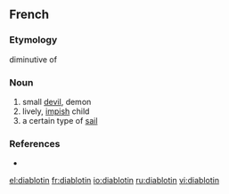 ==French==

===Etymology===
diminutive of {{term|diable||[[devil]]|lang=fr}}

===Noun===
{{infl|fr|noun|g=m}}

# small [[devil]], demon
# lively, [[impish]] child
# a certain type of [[sail]] 

===References===
*{{NPLarousse}}

[[el:diablotin]]
[[fr:diablotin]]
[[io:diablotin]]
[[ru:diablotin]]
[[vi:diablotin]]